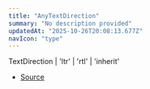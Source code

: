 ```yaml
---
title: "AnyTextDirection"
summary: "No description provided"
updatedAt: "2025-10-26T20:08:13.677Z"
navIcon: "type"
---
```



TextDirection \| 'ltr' \| 'rtl' \| 'inherit'

- [Source](https://github.com/NMMTY/LazyCanvas/blob/ba3e53b2fefc78794f94d50b21443818f2774649/packages/lazycanvas/src/types/types.d.ts#L54)